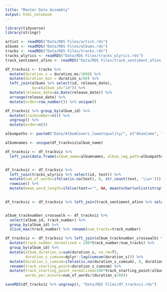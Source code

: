 ```yaml
---
title: "Master Data Assembly"
output: html_notebook
---
```


```r
library(tidyverse)
library(stringr)
```

```r
artist <- readRDS("Data/RDS Files/artist.rds")
albums <- readRDS("Data/RDS Files/albums.rds")
tracks <- readRDS("Data/RDS Files/tracks.rds")
tracks_wlyrics <- readRDS("Data/RDS Files/tracks_wlyrics.rds")
track_sentiment_afinn <- readRDS("Data/RDS Files/track_sentiment_afinn.rds")
```

```r
df_trackviz <- tracks %>% 
  mutate(duration_s = duration_ms/1000) %>% 
  mutate(duration_min = duration_s/60) %>% 
  left_join(albums %>% select(id, release_date), 
            by=c(album_id="id")) %>% 
  mutate(release_date=as.Date(release_date)) %>% 
  arrange(release_date) %>% 
  mutate(order=row_number()) %>% unique()

df_trackviz %>% group_by(album_id) %>% 
  mutate(tracknumber=n()) %>% 
  ungroup() %>% 
  mutate(order=n())

albumpaths <- paste0("Data/AlbumCovers_lowestquality/", c("ASunCame", "Michigan", "SevenSwans", "Illinois", "TheAvalanche", "TheAgeOfAdz", "AllDelightedPeople", "CarrieAndLowell", "TheAscension", "ABeginnersMind", "Javelin"), ".jpg")

albumnames <- unique(df_trackviz$album_name)

df_trackviz <- df_trackviz %>% 
  left_join(data.frame(album_name=albumnames, album_img_path=albumpaths))


df_trackviz <- df_trackviz %>% 
  left_join(tracks_wlyrics %>% select(id, text)) %>% 
  mutate(num_of_words=ifelse(is.na(text), 0, str_count(text, '\\w+'))) %>% 
  rowwise() %>% 
  mutate(mean_word_length=ifelse(text=="", NA, mean(nchar(unlist(strsplit(text, '\\s+'))), na.rm=T)))
  

df_trackviz <- df_trackviz %>% left_join(track_sentiment_afinn %>% select(id, positive, negative, net), by="id")


album_tracknumber_crosswalk <- df_trackviz %>% 
  select(album_id, track_number) %>% 
  group_by(album_id) %>% 
  slice_max(track_number) %>% rename(num_tracks=track_number)

df_trackviz <- df_trackviz %>% left_join(album_tracknumber_crosswalk) %>% 
  mutate(track_number_normalized = 100*track_number/num_tracks) %>% 
  group_by(album_id) %>% 
  mutate(album_duration_s=sum(duration_s, na.rm=T),
         duration_s_cumsum=dplyr::lag(cumsum(duration_s))) %>% 
  mutate(duration_s_cumsum=ifelse(is.na(duration_s_cumsum), 0, duration_s_cumsum)) %>% 
  rename(track_starting_point=duration_s_cumsum) %>% 
  mutate(track_starting_point_normalized=100*track_starting_point/album_duration_s,
         words_per_minute=num_of_words/(duration_s/60))

saveRDS(df_trackviz %>% ungroup(), "Data/RDS Files/df_trackviz.rds")

```


